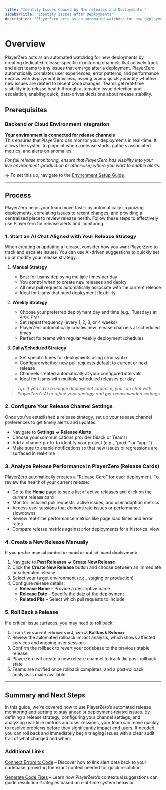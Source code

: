 ```yaml
---
title: "Identify Issues Caused by New releases and Deployments "
sidebarTitle: "Identify Issues after Deployments"
description: "PlayerZero acts as an automated watchdog for new deployments by creating dedicated release-specific monitoring channels that actively track and alert teams to any issues that emerge after a deployment."
---
```



# Overview

PlayerZero acts as an automated watchdog for new deployments by creating dedicated release-specific monitoring channels that actively track and alert teams to any issues that emerge after a deployment. PlayerZero automatically correlates user experiences, error patterns, and performance metrics with deployment timelines, helping teams quickly identify whether new issues are related to recent code changes. Teams get real-time visibility into release health through automated issue detection and escalation, enabling quick, data-driven decisions about release stability.

## **Prerequisites**

<SourceControlManagement/>

### Backend or Cloud Environment Integration

**Your environment is connected for release channels**  
This ensures that PlayerZero can monitor your deployments in real-time. It allows the system to pinpoint when a release starts, gathers associated metrics, and alerts on anomalies.

*For full release monitoring, ensure that PlayerZero has visibility into your live environment (production or otherwise) where you want to enable alerts.*

→ To set this up, navigate to the [Environment Setup Guide](https://go.playerzero.app).

---

## **Process**

PlayerZero helps your team move faster by automatically organizing deployments, correlating issues to recent changes, and providing a centralized place to review release health. Follow these steps to effectively use PlayerZero for release alerts and monitoring.

### 1. **Start an AI Chat Aligned with Your Release Strategy**

When creating or updating a release, consider how you want PlayerZero to track and escalate issues. You can use AI-driven suggestions to quickly set up or modify your release strategy:

1. **Manual Strategy**  
   - Best for teams deploying multiple times per day  
   - You control when to create new releases and deploy  
   - All new pull requests automatically associate with the current release  
   - Ideal for teams that need deployment flexibility

2. **Weekly Strategy**  
   - Choose your preferred deployment day and time (e.g., Tuesdays at 4:00 PM)  
   - Set repeat frequency (every 1, 2, 3, or 4 weeks)  
   - PlayerZero automatically creates new release channels at scheduled times  
   - Perfect for teams with regular weekly deployment schedules

3. **Daily/Scheduled Strategy**  
   - Set specific times for deployments using cron syntax  
   - Configure whether new pull requests default to current or next release  
   - Channels created automatically at your configured intervals  
   - Ideal for teams with multiple scheduled releases per day

> *Tip: If you have a unique deployment cadence, you can chat with PlayerZero’s AI to refine your strategy and get recommended settings.*

### 2. **Configure Your Release Channel Settings**

Once you’ve established a release strategy, set up your release channel preferences to get timely alerts and updates:

- Navigate to **Settings → Release Alerts**  
- Choose your communications provider (Slack or Teams)  
- Add a channel prefix to identify your project (e.g., “prod-” or “app-”)  
- Make sure to enable notifications so that new issues or regressions are surfaced in real-time

### 3. **Analyze Release Performance in PlayerZero (Release Cards)**

PlayerZero automatically creates a “Release Card” for each deployment. To review the health of your current release:

- Go to the **Home** page to see a list of active releases and click on the current release card  
- Monitor included pull requests, active issues, and user adoption metrics  
- Access user sessions that demonstrate issues or performance slowdowns  
- Review real-time performance metrics like page load times and error rates  
- Compare release metrics against prior deployments for a historical view

### 4. **Create a New Release Manually**

If you prefer manual control or need an out-of-band deployment:

1. Navigate to **Past Releases → Create New Release**  
2. Click the **Create New Release** button and choose between an immediate or scheduled release  
3. Select your target environment (e.g., staging or production)  
4. Configure release details:  
   - **Release Name** – Provide a descriptive name  
   - **Release Date** – Specify the date of the deployment  
   - **Related PRs** – Select which pull requests to include

### 5. **Roll Back a Release**

If a critical issue surfaces, you may need to roll back:

1. From the current release card, select **Rollback Release**  
2. Review the automated rollback impact analysis, which shows affected services and ongoing user sessions  
3. Confirm the rollback to revert your codebase to the previous stable release  
4. PlayerZero will create a new release channel to track the post-rollback state  
5. Teams are notified once rollback completes, and a post-rollback analysis is made available

---

## **Summary and Next Steps**

In this guide, we’ve covered how to use PlayerZero’s automated release monitoring and alerting to stay ahead of deployment-related issues. By defining a release strategy, configuring your channel settings, and analyzing real-time metrics and user sessions, your team can move quickly to resolve problems before they significantly impact end users. If needed, you can roll back and immediately begin triaging issues with a clear audit trail of what changed and when.

### Additional Links

[Connect Errors to Code](/use-cases/resolve-customer-issues/resolve-customer-issues-UC2) – Discover how to link alert data back to your codebase, providing the exact context needed for quick resolution.

[Generate Code Fixes](/use-cases/resolve-customer-issues/resolve-customer-issues-UC3) – Learn how PlayerZero’s contextual suggestions can guide resolution strategies based on real-time system behavior.
